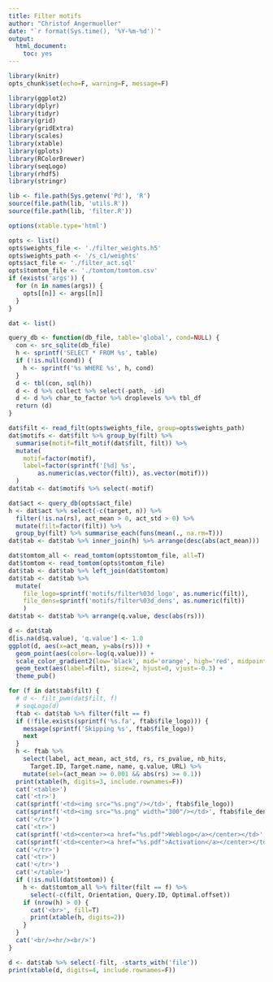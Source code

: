 ```yaml
---
title: Filter motifs
author: "Christof Angermueller"
date: "`r format(Sys.time(), '%Y-%m-%d')`"
output:
  html_document:
    toc: yes
---
```


```r
library(knitr)
opts_chunk$set(echo=F, warning=F, message=F)
```

```r
library(ggplot2)
library(dplyr)
library(tidyr)
library(grid)
library(gridExtra)
library(scales)
library(xtable)
library(gplots)
library(RColorBrewer)
library(seqLogo)
library(rhdf5)
library(stringr)

lib <- file.path(Sys.getenv('Pd'), 'R')
source(file.path(lib, 'utils.R'))
source(file.path(lib, 'filter.R'))
```

```r
options(xtable.type='html')
```

<style>
img {
    max-width: none;
}
</style>

```r
opts <- list()
opts$weights_file <- './filter_weights.h5'
opts$weights_path <- '/s_c1/weights'
opts$act_file <- './filter_act.sql'
opts$tomtom_file <- './tomtom/tomtom.csv'
if (exists('args')) {
  for (n in names(args)) {
    opts[[n]] <- args[[n]]
  }
}

dat <- list()
```

```r
query_db <- function(db_file, table='global', cond=NULL) {
  con <- src_sqlite(db_file)
  h <- sprintf('SELECT * FROM %s', table)
  if (!is.null(cond)) {
    h <- sprintf('%s WHERE %s', h, cond)
  }
  d <- tbl(con, sql(h))
  d <- d %>% collect %>% select(-path, -id)
  d <- d %>% char_to_factor %>% droplevels %>% tbl_df
  return (d)
}
```

```r
dat$filt <- read_filt(opts$weights_file, group=opts$weights_path)
dat$motifs <- dat$filt %>% group_by(filt) %>%
  summarise(motif=filt_motif(dat$filt, filt)) %>%
  mutate(
    motif=factor(motif),
    label=factor(sprintf('[%d] %s',
        as.numeric(as.vector(filt)), as.vector(motif)))
  )
dat$tab <- dat$motifs %>% select(-motif)
```

```r
dat$act <- query_db(opts$act_file)
h <- dat$act %>% select(-c(target, n)) %>%
  filter(!is.na(rs), act_mean > 0, act_std > 0) %>%
  mutate(filt=factor(filt)) %>%
  group_by(filt) %>% summarise_each(funs(mean(., na.rm=T)))
dat$tab <- dat$tab %>% inner_join(h) %>% arrange(desc(abs(act_mean)))
```

```r
dat$tomtom_all <- read_tomtom(opts$tomtom_file, all=T)
dat$tomtom <- read_tomtom(opts$tomtom_file)
dat$tab <- dat$tab %>% left_join(dat$tomtom)
dat$tab <- dat$tab %>%
  mutate(
    file_logo=sprintf('motifs/filter%03d_logo', as.numeric(filt)),
    file_dens=sprintf('motifs/filter%03d_dens', as.numeric(filt))
    )
dat$tab <- dat$tab %>% arrange(q.value, desc(abs(rs)))
```

```r
d <- dat$tab
d[is.na(d$q.value), 'q.value'] <- 1.0
ggplot(d, aes(x=act_mean, y=abs(rs))) +
  geom_point(aes(color=-log(q.value))) +
  scale_color_gradient2(low='black', mid='orange', high='red', midpoint=.5) +
  geom_text(aes(label=filt), size=2, hjust=0, vjust=-0.3) +
  theme_pub()
```

```r
for (f in dat$tab$filt) {
  # d <- filt_pwm(dat$filt, f)
  # seqLogo(d)
  ftab <- dat$tab %>% filter(filt == f)
  if (!file.exists(sprintf('%s.fa', ftab$file_logo))) {
    message(sprintf('Skipping %s', ftab$file_logo))
    next
  }
  h <- ftab %>%
    select(label, act_mean, act_std, rs, rs_pvalue, nb_hits,
      Target.ID, Target.name, name, q.value, URL) %>%
    mutate(sel=(act_mean >= 0.001 && abs(rs) >= 0.1))
  print(xtable(h, digits=3, include.rownames=F))
  cat('<table>')
  cat('<tr>')
  cat(sprintf('<td><img src="%s.png"/></td>', ftab$file_logo))
  cat(sprintf('<td><img src="%s.png" width="300"/></td>', ftab$file_dens))
  cat('</tr>')
  cat('<tr>')
  cat(sprintf('<td><center><a href="%s.pdf">Weblogo</a></center></td>', ftab$file_logo))
  cat(sprintf('<td><center><a href="%s.pdf">Activation</a></center></td>', ftab$file_logo))
  cat('</tr>')
  cat('<tr>')
  cat('</tr>')
  cat('</table>')
  if (!is.null(dat$tomtom)) {
    h <- dat$tomtom_all %>% filter(filt == f) %>%
      select(-c(filt, Orientation, Query.ID, Optimal.offset))
    if (nrow(h) > 0) {
      cat('<br>', fill=T)
      print(xtable(h, digits=2))
    }
  }
  cat('<br/><hr/><br/>')
}
```

```r
d <- dat$tab %>% select(-filt, -starts_with('file'))
print(xtable(d, digits=4, include.rownames=F))
```
